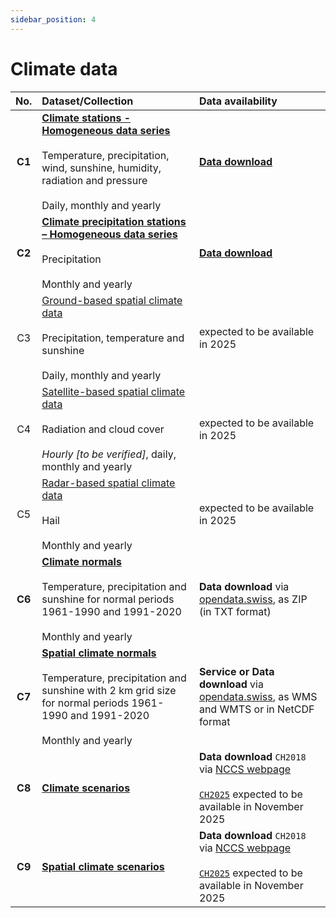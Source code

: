 ```yaml
---
sidebar_position: 4
---
```


# Climate data

| No.    | Dataset/Collection | Data availability |
|:------:|:---------|:---------|
| **C1** | [**Climate stations - Homogeneous data series**](/c-climate-data/c1-climate-stations_homogeneous) <br></br> Temperature, precipitation, wind, sunshine, humidity, radiation and pressure <br></br> Daily, monthly and yearly | [**Data download**](/c-climate-data/c1-climate-stations_homogeneous#data-download) |
| **C2** | [**Climate precipitation stations – Homogeneous data series**](/c-climate-data/c2-climate-percipitation-stations_homogeneous) <br></br> Precipitation <br></br> Monthly and yearly | [**Data download**](/c-climate-data/c2-climate-percipitation-stations_homogeneous#data-download) |
| C3 | [Ground-based spatial climate data](/c-climate-data/c3-ground-based-climate-data) <br></br> Precipitation, temperature and sunshine <br></br> Daily, monthly and yearly | expected to be available in 2025 |
| C4 | [Satellite-based spatial climate data](/c-climate-data/c4-satellite-based-climate-data) <br></br> Radiation and cloud cover <br></br> *Hourly [to be verified]*, daily, monthly and yearly | expected to be available in 2025 |
| C5 | [Radar-based spatial climate data](/c-climate-data/c5-radar-based-climate-data) <br></br> Hail <br></br> Monthly and yearly | expected to be available in 2025 |
| **C6** | [**Climate normals**](/c-climate-data/c6-climate-normals) <br></br> Temperature, precipitation and sunshine for normal periods 1961-1990 and 1991-2020 <br></br> Monthly and yearly | **Data download** via [opendata.swiss](https://opendata.swiss/dataset/klimanormwerte), as ZIP (in TXT format) |
| **C7** | [**Spatial climate normals**](c-climate-data/c7-spatial-climate-normals) <br></br> Temperature, precipitation and sunshine with 2 km grid size for normal periods 1961-1990 and 1991-2020 <br></br> Monthly and yearly | **Service or Data download** via [opendata.swiss](https://opendata.swiss/de/dataset?q=klimanormwerte&sort=score%20desc%2C%20metadata_modified%20desc&organization=bundesamt-fur-meteorologie-und-klimatologie-meteoschweiz&res_format=SERVICE), as WMS and WMTS or in NetCDF format |
| **C8** | [**Climate scenarios**](/c-climate-data/c8-c9-climate-scenarios) | **Data download** `CH2018` via [NCCS webpage](https://www.nccs.admin.ch/nccs/en/home/climate-change-and-impacts/swiss-climate-change-scenarios.html) <br></br> [`CH2025`](https://www.meteoswiss.admin.ch/about-us/research-and-cooperation/projects/2023/climate-ch2025.html) expected to be available in November 2025 |
| **C9** | [**Spatial climate scenarios**](/c-climate-data/c8-c9-spatial-climate-scenarios) | **Data download** `CH2018` via [NCCS webpage](https://www.nccs.admin.ch/nccs/en/home/climate-change-and-impacts/swiss-climate-change-scenarios.html) <br></br> [`CH2025`](https://www.meteoswiss.admin.ch/about-us/research-and-cooperation/projects/2023/climate-ch2025.html) expected to be available in November 2025 |
